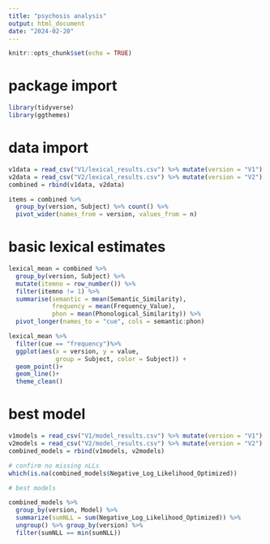 ```yaml
---
title: "psychosis analysis"
output: html_document
date: "2024-02-20"
---
```


```r
knitr::opts_chunk$set(echo = TRUE)
```
# package import

```r
library(tidyverse)
library(ggthemes)
```

# data import

```r
v1data = read_csv("V1/lexical_results.csv") %>% mutate(version = "V1")
v2data = read_csv("V2/lexical_results.csv") %>% mutate(version = "V2")
combined = rbind(v1data, v2data)

items = combined %>% 
  group_by(version, Subject) %>% count() %>%
  pivot_wider(names_from = version, values_from = n)
```

# basic lexical estimates

```r
lexical_mean = combined %>% 
  group_by(version, Subject) %>%
  mutate(itemno = row_number()) %>%
  filter(itemno != 1) %>%
  summarise(semantic = mean(Semantic_Similarity),
            frequency = mean(Frequency_Value),
            phon = mean(Phonological_Similarity)) %>%
  pivot_longer(names_to = "cue", cols = semantic:phon)

lexical_mean %>% 
  filter(cue == "frequency")%>%
  ggplot(aes(x = version, y = value, 
             group = Subject, color = Subject)) +
  geom_point()+
  geom_line()+
  theme_clean()
```

# best model

```r
v1models = read_csv("V1/model_results.csv") %>% mutate(version = "V1")
v2models = read_csv("V2/model_results.csv") %>% mutate(version = "V2")
combined_models = rbind(v1models, v2models)

# confirm no missing nLLs
which(is.na(combined_models$Negative_Log_Likelihood_Optimized))

# best models

combined_models %>% 
  group_by(version, Model) %>%
  summarize(sumNLL = sum(Negative_Log_Likelihood_Optimized)) %>%
  ungroup() %>% group_by(version) %>%
  filter(sumNLL == min(sumNLL))
```


